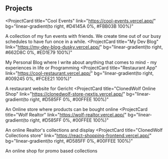## Projects

<ProjectCard
  title="Cool Events"
  link="https://cool-events.vercel.app/"
  bg="linear-gradient(to right, #D4145A 0%, #FBB03B 100%)"
>
  A collection of my fun events with friends. We create time out of our busy schedules to have fun once in a while.
</ProjectCard>
<ProjectCard
  title="My Dev Blog"
  link="https://my-dev-blog-dusky.vercel.app/"
  bg="linear-gradient(to right, #662D8C 0%, #ED1E79 100%)"
>
  My Personal Blog where I write about anything that comes to mind - my experiences in life or Programming
</ProjectCard>
<ProjectCard
  title="Restaurant App"
  link="https://cool-restaurant.vercel.app/"
  bg="linear-gradient(to right, #009245 0%, #FCEE21 100%)"
>
  A restaurant website for Gericht
</ProjectCard>
<ProjectCard
  title="ClonedWolf Online Shop"
  link="https://clonedwolf-store-nextjs.vercel.app/"
  bg="linear-gradient(to right, #D585FF 0%, #00FFEE 100%)"
>
  An Online store where products can be bought online
</ProjectCard>
<ProjectCard
  title="Wolf Realtor"
  link="https://wolf-realtor.vercel.app/"
  bg="linear-gradient(to right, #D585FF 0%, #00FFEE 100%)"
>
  An online Realtor's collections and display
</ProjectCard>
<ProjectCard
  title="ClonedWolf Collections store"
  link="https://react-shopping-frontend.vercel.app/"
  bg="linear-gradient(to right, #D585FF 0%, #00FFEE 100%)"
>
  An online shop for promo based collections
</ProjectCard>
